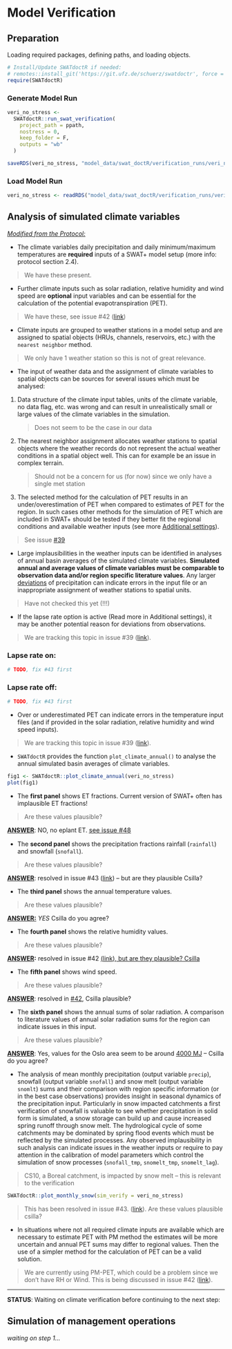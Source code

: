 # Model Verification

## Preparation

Loading required packages, defining paths, and loading objects.

```r

# Install/Update SWATdoctR if needed:
# remotes::install_git('https://git.ufz.de/schuerz/swatdoctr', force = FALSE)
require(SWATdoctR)

```

### Generate Model Run

```r
veri_no_stress <-
  SWATdoctR::run_swat_verification(
    project_path = ppath,
    nostress = 0,
    keep_folder = F,
    outputs = "wb"
  )

saveRDS(veri_no_stress, "model_data/swat_doctR/verification_runs/veri_no_stress.rds")
```

### Load Model Run

```r
veri_no_stress <- readRDS("model_data/swat_doctR/verification_runs/veri_no_stress.rds")
```


## Analysis of simulated climate variables

[*Modified from the Protocol:*]{.underline}

-   The climate variables daily precipitation and daily minimum/maximum
    temperatures are **required** inputs of a SWAT+ model setup (more
    info: protocol section 2.4).

> We have these present.

-   Further climate inputs such as solar radiation, relative humidity
    and wind speed are **optional** input variables and can be essential
    for the calculation of the potential evapotranspiration (PET).

> We have these, see issue #42
> ([link](https://gitlab.nibio.no/moritzshore/swat-cs10/-/issues/42))

-   Climate inputs are grouped to weather stations in a model setup and
    are assigned to spatial objects (HRUs, channels, reservoirs, etc.)
    with the `nearest neighbor` method.

> We only have 1 weather station so this is not of great relevance.

-   The input of weather data and the assignment of climate variables to
    spatial objects can be sources for several issues which must be
    analysed:

1.  Data structure of the climate input tables, units of the climate
    variable, no data flag, etc. was wrong and can result in
    unrealistically small or large values of the climate variables in
    the simulation.

    > Does not seem to be the case in our data

2.  The nearest neighbor assignment allocates weather stations to
    spatial objects where the weather records do not represent the
    actual weather conditions in a spatial object well. This can for
    example be an issue in complex terrain.

    > Should not be a concern for us (for now) since we only have a
    > single met station

3.  The selected method for the calculation of PET results in an
    under/overestimation of PET when compared to estimates of PET for
    the region. In such cases other methods for the simulation of PET
    which are included in SWAT+ should be tested if they better fit the
    regional conditions and available weather inputs (see more
    [Additional
    settings](https://gitlab.nibio.no/moritzshore/swat-cs10/-/issues/22)).

> See issue
> [#39](https://gitlab.nibio.no/moritzshore/swat-cs10/-/issues/39)

-   Large implausibilities in the weather inputs can be identified in
    analyses of annual basin averages of the simulated climate
    variables. **Simulated annual and average values of climate
    variables must be comparable to observation data and/or region
    specific literature values**. Any larger [deviations]{.underline} of
    precipitation can indicate errors in the input file or an
    inappropriate assignment of weather stations to spatial units.

> Have not checked this yet (!!!)

-   If the lapse rate option is active (Read more in Additional
    settings), it may be another potential reason for deviations from
    observations.

> We are tracking this topic in issue #39
> ([link](https://gitlab.nibio.no/moritzshore/swat-cs10/-/issues/39)).

### Lapse rate on:

```r
# TODO, fix #43 first
```

### Lapse rate off:

```r
# TODO, fix #43 first
```

-   Over or underestimated PET can indicate errors in the temperature
    input files (and if provided in the solar radiation, relative
    humidity and wind speed inputs).

> We are tracking this topic in issue #39
> ([link](https://gitlab.nibio.no/moritzshore/swat-cs10/-/issues/39)).

-   `SWATdoctR` provides the function `plot_climate_annual()` to analyse
    the annual simulated basin averages of climate variables.

```r
fig1 <- SWATdoctR::plot_climate_annual(veri_no_stress)
plot(fig1)
```

-   The **first panel** shows ET fractions. Current version of SWAT+
    often has implausible ET fractions!

> Are these values plausible?

[**ANSWER**]{.underline}: NO, no eplant ET. [[see issue #48]{.underline}](https://gitlab.nibio.no/moritzshore/swat-cs10/-/issues/48){style="font-size: 11pt;"}

-   The **second panel** shows the precipitation fractions rainfall
    (`rainfall`) and snowfall (`snofall`).

> Are these values plausible?

[**ANSWER**]{.underline}: resolved in issue #43
([link](https://gitlab.nibio.no/moritzshore/swat-cs10/-/issues/43)) --
but are they plausible Csilla?

-   The **third panel** shows the annual temperature values.

> Are these values plausible?

[**ANSWER:**]{.underline} *YES* Csilla do you agree?

-   The **fourth panel** shows the relative humidity values.

> Are these values plausible?

[**ANSWER**]{.underline}**:** resolved in issue #42
[([link](https://gitlab.nibio.no/moritzshore/swat-cs10/-/issues/42)),
but are they plausible? Csilla]{.underline}

-   The **fifth panel** shows wind speed.

> Are these values plausible?

[**ANSWER**]{.underline}: resolved in
[#42](https://gitlab.nibio.no/moritzshore/swat-cs10/-/issues/42),
 Csilla plausible?

-   The **sixth panel** shows the annual sums of solar radiation. A
    comparison to literature values of annual solar radiation sums for
    the region can indicate issues in this input.

> Are these values plausible?

[**ANSWER**]{.underline}: Yes, values for the Oslo area seem to be
around [4000 MJ](https://re.jrc.ec.europa.eu/pvg_tools/en/) -- Csilla
do you agree?

-   The analysis of mean monthly precipitation (output variable
    `precip`), snowfall (output variable `snofall`) and snow melt
    (output variable `snomlt`) sums and their comparison with region
    specific information (or in the best case observations) provides
    insight in seasonal dynamics of the precipitation input.
    Particularly in snow impacted catchments a first verification of
    snowfall is valuable to see whether precipitation in solid form is
    simulated, a snow storage can build up and cause increased spring
    runoff through snow melt. The hydrological cycle of some catchments
    may be dominated by spring flood events which must be reflected by
    the simulated processes. Any observed implausibility in such
    analysis can indicate issues in the weather inputs or require to pay
    attention in the calibration of model parameters which control the
    simulation of snow processes (`snofall_tmp`, `snomelt_tmp`,
    `snomelt_lag`).

> CS10, a Boreal catchment, is impacted by snow melt -- this is relevant
> to the verification

```r
SWATdoctR::plot_monthly_snow(sim_verify = veri_no_stress)
```

> This has been resolved in issue #43.
> ([link](https://gitlab.nibio.no/moritzshore/swat-cs10/-/issues/43)).
> Are these values plausible csilla?

-   In situations where not all required climate inputs are available
    which are necessary to estimate PET with PM method the estimates
    will be more uncertain and annual PET sums may differ to regional
    values. Then the use of a simpler method for the calculation of PET
    can be a valid solution.

> We are currently using PM-PET, which could be a problem since we don't
> have RH or Wind. This is being discussed in issue #42
> ([link](https://gitlab.nibio.no/moritzshore/swat-cs10/-/issues/42)).

------------------------------------------------------------------------

**STATUS**: Waiting on climate verification before continuing to the
next step:

## Simulation of management operations

*waiting on step 1...*
